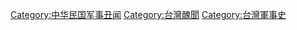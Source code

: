 [[Category:中华民国军事丑闻|Category:中华民国军事丑闻]]
[[Category:台灣醜聞|Category:台灣醜聞]]
[[Category:台灣軍事史|Category:台灣軍事史]]
